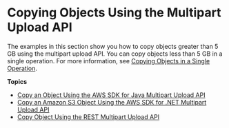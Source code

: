 # Copying Objects Using the Multipart Upload API<a name="CopyingObjctsMPUapi"></a>

 The examples in this section show you how to copy objects greater than 5 GB using the multipart upload API\. You can copy objects less than 5 GB in a single operation\. For more information, see [Copying Objects in a Single Operation](CopyingObjectsUsingAPIs.mdx)\. 

**Topics**
+ [Copy an Object Using the AWS SDK for Java Multipart Upload API](CopyingObjctsUsingLLJavaMPUapi.mdx)
+ [Copy an Amazon S3 Object Using the AWS SDK for \.NET Multipart Upload API](CopyingObjctsUsingLLNetMPUapi.mdx)
+ [Copy Object Using the REST Multipart Upload API](CopyingObjctsUsingRESTMPUapi.mdx)